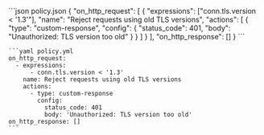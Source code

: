   <CodeGroup>
    ```json policy.json
    {
      "on_http_request": [
        {
          "expressions": ["conn.tls.version < '1.3'"],
          "name": "Reject requests using old TLS versions",
          "actions": [
            {
              "type": "custom-response",
              "config": {
                "status_code": 401,
                "body": "Unauthorized: TLS version too old"
              }
            }
          ]
        }
      ],
      "on_http_response": []
    }
    ```

    ```yaml policy.yml
    on_http_request:
      - expressions:
          - conn.tls.version < '1.3'
        name: Reject requests using old TLS versions
        actions:
          - type: custom-response
            config:
              status_code: 401
              body: 'Unauthorized: TLS version too old'
    on_http_response: []
    ```
  </CodeGroup>